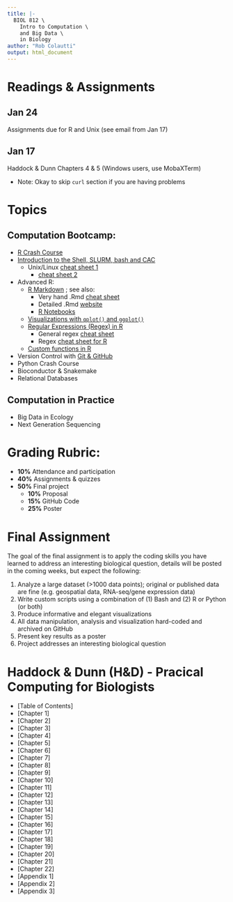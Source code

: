 ```yaml
---
title: |-
  BIOL 812 \
    Intro to Computation \
    and Big Data \
    in Biology
author: "Rob Colautti"
output: html_document
---
```


# Readings & Assignments {.tabset .tabset-fade .tabset-pills}   

## Jan 24  

Assignments due for R and Unix (see email from Jan 17)

## Jan 17    

Haddock & Dunn Chapters 4 & 5 (Windows users, use MobaXTerm)

  * Note: Okay to skip `curl` section if you are having problems

# Topics

## Computation Bootcamp:

  * [R Crash Course](./RCrashCourse/1_fundamentals.html)
  * [Introduction to the Shell, SLURM, bash and CAC](https://hpc-carpentry.github.io/hpc-intro/)
      + Unix/Linux [cheat sheet 1](https://files.fosswire.com/2007/08/fwunixref.pdf)
        + [cheat sheet 2](http://cheatsheetworld.com/programming/unix-linux-cheat-sheet/)
  * Advanced R: 
      + [R Markdown](./RCrashCourse/5_advanced.html#2_r_markdown) ; see also:
          + Very hand .Rmd [cheat sheet](http://www.rstudio.com/wp-content/uploads/2016/03/rmarkdown-cheatsheet-2.0.pdf)
          + Detailed .Rmd [website](http://rmarkdown.rstudio.com/lesson-1.html)
          + [R Notebooks](http://rmarkdown.rstudio.com/r_notebooks.html#overview)
      + [Visualizations with `qplot()` and `ggplot()`](./RCrashCourse/2_qplot.html)
      + [Regular Expressions (Regex) in R](./RCrashCourse/4_regex.html) 
          + General regex [cheat sheet](https://www.cheatography.com/davechild/cheat-sheets/regular-expressions/pdf/)
          + Regex [cheat sheet for R](https://www.rstudio.com/wp-content/uploads/2016/09/RegExCheatsheet.pdf)
      + [Custom functions in R](./RCrashCourse/5_advanced.html)
  * Version Control with [Git & GitHub](http://swcarpentry.github.io/git-novice/)
  * Python Crash Course
  * Bioconductor & Snakemake
  * Relational Databases
  
## Computation in Practice

  * Big Data in Ecology
  * Next Generation Sequencing

# Grading Rubric:

  * __10%__ Attendance and participation
  * __40%__ Assignments & quizzes
  * __50%__ Final project
    + __10%__ Proposal
    + __15%__ GitHub Code
    + __25%__ Poster
    
# Final Assignment

The goal of the final assignment is to apply the coding skills you have learned to address an interesting biological question, details will be posted in the coming weeks, but expect the following:

1. Analyze a large dataset (>1000 data points); original or published data are fine (e.g. geospatial data, RNA-seq/gene expression data)
2. Write custom scripts using a combination of (1) Bash and (2) R or Python (or both)
3. Produce informative and elegant visualizations
4. All data manipulation, analysis and visualization hard-coded and archived on GitHub
4. Present key results as a poster
5. Project addresses an interesting biological question


# Haddock & Dunn (H&D) - Pracical Computing for Biologists 

  * [Table of Contents]
  * [Chapter 1]
  * [Chapter 2]
  * [Chapter 3]
  * [Chapter 4]
  * [Chapter 5]
  * [Chapter 6]
  * [Chapter 7]
  * [Chapter 8]
  * [Chapter 9]
  * [Chapter 10]
  * [Chapter 11]
  * [Chapter 12]
  * [Chapter 13]
  * [Chapter 14]
  * [Chapter 15]
  * [Chapter 16]
  * [Chapter 17]
  * [Chapter 18]
  * [Chapter 19]
  * [Chapter 20]
  * [Chapter 21]
  * [Chapter 22]
  * [Appendix 1]
  * [Appendix 2]
  * [Appendix 3]

  





